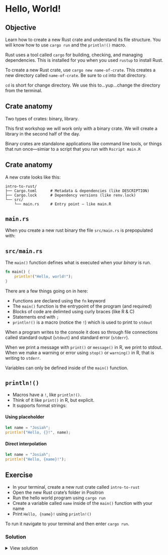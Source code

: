 # Hello, World!


::: callout-tip
## Objective

Learn how to create a new Rust crate and understand its file structure. You will know how to use `cargo run` and the `println!()` macro.
:::


Rust uses a tool called `cargo` for building, checking, and managing dependencies. This is installed for you when you used `rustup` to install Rust.

To create a new Rust crate, use `cargo new name-of-crate`. This creates a new directory called `name-of-crate`. Be sure to `cd` into that directory.

::: aside
`cd` is short for change directory. We use this to...yup...change the directory from the terminal.
:::

## Crate anatomy

Two types of crates: binary, library.

::: aside
This first workshop we will work only with a binary crate. We will create a library in the second half of the day.
:::

Binary crates are standalone applications like command line tools, or things that run once—simiar to a script that you run with `Rscript main.R`


## Crate anatomy

A new crate looks like this:

```
intro-to-rust/
├── Cargo.toml      # Metadata & dependencies (like DESCRIPTION)
├── Cargo.lock      # Dependency versions (like renv.lock)
└── src/
    └── main.rs     # Entry point — like main.R
```


## `main.rs`

When you create a new rust binary the file `src/main.rs` is prepopulated with:

::: callout-tip
## `src/main.rs`

The `main()` function defines what is executed when your _binary_ is run.


```rust
fn main() {
    println!("Hello, world!");
}
```

:::

There are a few things going on in here:

- Functions are declared using the `fn` keyword
- The `main()` function is the entrypoint of the program (and required)
- Blocks of code are delimted using curly braces (like R & C)
- Statements end with `;`
- `println!()` is a macro (notice the `!`) which is used to print to `stdout`

::: aside
When a program writes to the console it does so through file connections called standard output (`stdout`) and standard error (`stderr`).

When we print a message with `print()` or `message()` in R, we print to stdout. When we make a warning or error using `stop()` or `warning()` in R, that is writing to `stderr`.
:::


::: callout-important

Variables can only be defined inside of the `main()` function.

:::

## `println!()`

* Macros have a `!`, like `println!()`.
* Think of it like `print()` in R, but explicit.
* It supports format strings:


:::{layout-ncol=2}
#### Using placeholder
```rust
let name = "Josiah";
println!("Hello, {}!", name);
```

#### Direct interpolation
```rust
let name = "Josiah";
println!("Hello, {name}!");
```

:::


## Exercise

- In your terminal, create a new rust crate called `intro-to-rust`
- Open the new Rust crate's folder in Positron
- Run the hello world program using `cargo run`
- Create a variable called `name` inside of the `main()` function with your name
- Print `Hello, {name}!` using `println!()`

To run it navigate to your terminal and then enter `cargo run`.


### Solution

<details>
<summary>View solution </summary>

In `src/main.rs`

```rust
fn main() {
    let name = "Josiah";
    println!("Hello, {name}!");
}
```

</details>
